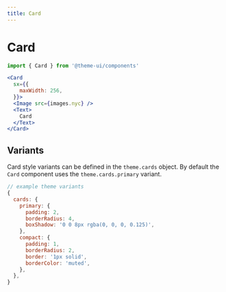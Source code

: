 ```yaml
---
title: Card
---
```


# Card

```js
import { Card } from '@theme-ui/components'
```

```jsx live=true
<Card
  sx={{
    maxWidth: 256,
  }}>
  <Image src={images.nyc} />
  <Text>
    Card
  </Text>
</Card>
```

## Variants

Card style variants can be defined in the `theme.cards` object.
By default the `Card` component uses the `theme.cards.primary` variant.

```js
// example theme variants
{
  cards: {
    primary: {
      padding: 2,
      borderRadius: 4,
      boxShadow: '0 0 8px rgba(0, 0, 0, 0.125)',
    },
    compact: {
      padding: 1,
      borderRadius: 2,
      border: '1px solid',
      borderColor: 'muted',
    },
  },
}
```

<!--
'@comp/ui'
-->
